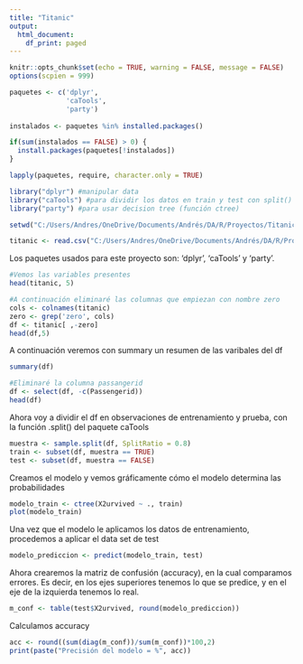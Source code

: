 ---
title: "Titanic"
output:
  html_document:
    df_print: paged
---
```{r setup, include = FALSE}
knitr::opts_chunk$set(echo = TRUE, warning = FALSE, message = FALSE)
options(scpien = 999)
```

```{r, include = FALSE}
paquetes <- c('dplyr',
              'caTools',
              'party')
              
instalados <- paquetes %in% installed.packages()

if(sum(instalados == FALSE) > 0) {
  install.packages(paquetes[!instalados])
}

lapply(paquetes, require, character.only = TRUE)
```

```{r, include = FALSE}
library("dplyr") #manipular data
library("caTools") #para dividir los datos en train y test con split()
library("party") #para usar decision tree (función ctree)
```

```{r eval = TRUE, echo = TRUE, include = FALSE}
setwd("C:/Users/Andres/OneDrive/Documents/Andrés/DA/R/Proyectos/Titanic")
```

```{r eval = TRUE, echo = TRUE, include = FALSE}
titanic <- read.csv("C:/Users/Andres/OneDrive/Documents/Andrés/DA/R/Proyectos/Titanic/Titanic_train_and_test.csv", head = TRUE, sep = ",",)
```

Los paquetes usados para este proyecto son: 'dplyr', 'caTools' y 'party'.

```{r}
#Vemos las variables presentes
head(titanic, 5)
```

```{r}
#A continuación eliminaré las columnas que empiezan con nombre zero
cols <- colnames(titanic)
zero <- grep('zero', cols)
df <- titanic[ ,-zero]
head(df,5)
```

A continuación veremos con summary un resumen de las varibales del df

```{r}
summary(df)
```

```{r}
#Eliminaré la columna passangerid
df <- select(df, -c(Passengerid))
head(df)
```

Ahora voy a dividir el df en observaciones de entrenamiento y prueba, con la función .split() del paquete caTools

```{r}
muestra <- sample.split(df, SplitRatio = 0.8)
train <- subset(df, muestra == TRUE)
test <- subset(df, muestra == FALSE)
```

Creamos el modelo y vemos gráficamente cómo el modelo determina las probabilidades

```{r}
modelo_train <- ctree(X2urvived ~ ., train)
plot(modelo_train)
```

Una vez que el modelo le aplicamos los datos de entrenamiento, procedemos a aplicar el data set de test

```{r}
modelo_prediccion <- predict(modelo_train, test)
```

Ahora crearemos la matriz de confusión (accuracy), en la cual comparamos errores. Es decir, en los ejes superiores tenemos lo que se predice, y en el eje de la izquierda tenemos lo real. 

```{r}
m_conf <- table(test$X2urvived, round(modelo_prediccion))
```

Calculamos accuracy

```{r}
acc <- round((sum(diag(m_conf))/sum(m_conf))*100,2)
print(paste("Precisión del modelo = %", acc))
```
